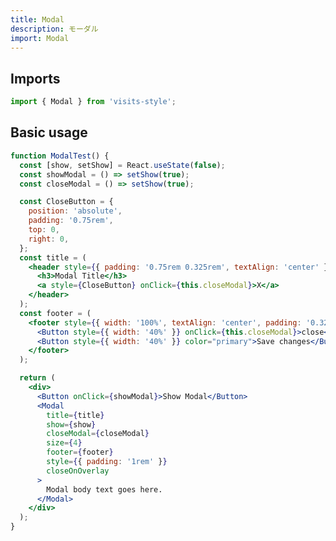 ```yaml
---
title: Modal
description: モーダル
import: Modal
---
```


## Imports
```javascript
import { Modal } from 'visits-style';
```

## Basic usage

```jsx live
function ModalTest() {
  const [show, setShow] = React.useState(false);
  const showModal = () => setShow(true);
  const closeModal = () => setShow(true);

  const CloseButton = {
    position: 'absolute',
    padding: '0.75rem',
    top: 0,
    right: 0,
  };
  const title = (
    <header style={{ padding: '0.75rem 0.325rem', textAlign: 'center' }}>
      <h3>Modal Title</h3>
      <a style={CloseButton} onClick={this.closeModal}>X</a>
    </header>
  );
  const footer = (
    <footer style={{ width: '100%', textAlign: 'center', padding: '0.325rem' }}>
      <Button style={{ width: '40%' }} onClick={this.closeModal}>close</Button>
      <Button style={{ width: '40%' }} color="primary">Save changes</Button>
    </footer>
  );

  return (
    <div>
      <Button onClick={showModal}>Show Modal</Button>
      <Modal
        title={title}
        show={show}
        closeModal={closeModal}
        size={4}
        footer={footer}
        style={{ padding: '1rem' }}
        closeOnOverlay
      >
        Modal body text goes here.
      </Modal>
    </div>
  );
}
```
